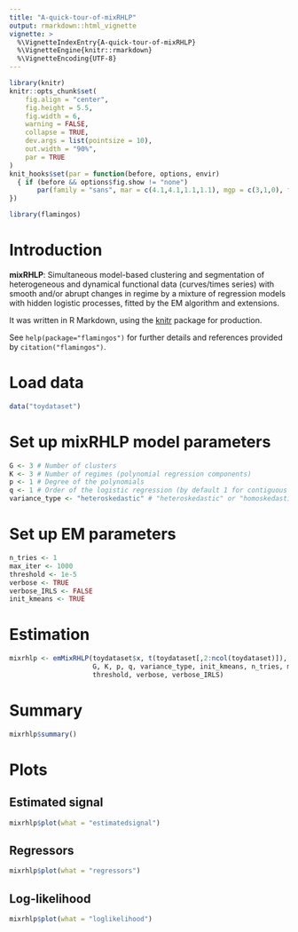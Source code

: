 ```yaml
---
title: "A-quick-tour-of-mixRHLP"
output: rmarkdown::html_vignette
vignette: >
  %\VignetteIndexEntry{A-quick-tour-of-mixRHLP}
  %\VignetteEngine{knitr::rmarkdown}
  %\VignetteEncoding{UTF-8}
---
```


```r
library(knitr)
knitr::opts_chunk$set(
	fig.align = "center",
	fig.height = 5.5,
	fig.width = 6,
	warning = FALSE,
	collapse = TRUE,
	dev.args = list(pointsize = 10),
	out.width = "90%",
	par = TRUE
)
knit_hooks$set(par = function(before, options, envir)
  { if (before && options$fig.show != "none") 
       par(family = "sans", mar = c(4.1,4.1,1.1,1.1), mgp = c(3,1,0), tcl = -0.5)
})
```

```r
library(flamingos)
```

# Introduction

**mixRHLP**: Simultaneous model-based clustering and segmentation of 
heterogeneous and dynamical functional data (curves/times series) with smooth 
and/or abrupt changes in regime by a mixture of regression models with hidden 
logistic processes, fitted by the EM algorithm and extensions.

It was written in R Markdown, using the [knitr](https://cran.r-project.org/package=knitr)
package for production.

See `help(package="flamingos")` for further details and references provided by
`citation("flamingos")`.

# Load data

```r
data("toydataset")
```

# Set up mixRHLP model parameters

```r
G <- 3 # Number of clusters
K <- 3 # Number of regimes (polynomial regression components)
p <- 1 # Degree of the polynomials
q <- 1 # Order of the logistic regression (by default 1 for contiguous segmentation)
variance_type <- "heteroskedastic" # "heteroskedastic" or "homoskedastic" model
```

# Set up EM parameters

```r
n_tries <- 1
max_iter <- 1000
threshold <- 1e-5
verbose <- TRUE
verbose_IRLS <- FALSE
init_kmeans <- TRUE
```

# Estimation

```r
mixrhlp <- emMixRHLP(toydataset$x, t(toydataset[,2:ncol(toydataset)]), 
                     G, K, p, q, variance_type, init_kmeans, n_tries, max_iter, 
                     threshold, verbose, verbose_IRLS)
```

# Summary

```r
mixrhlp$summary()
```

# Plots

## Estimated signal

```r
mixrhlp$plot(what = "estimatedsignal")
```

## Regressors

```r
mixrhlp$plot(what = "regressors")
```

## Log-likelihood

```r
mixrhlp$plot(what = "loglikelihood")
```
